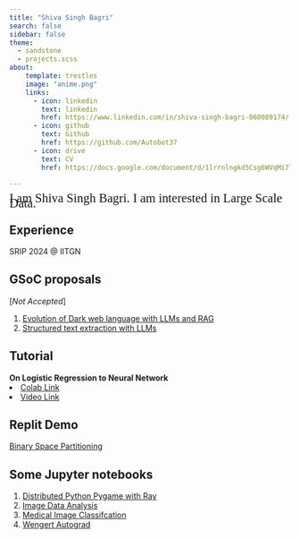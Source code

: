 ```yaml
---
title: "Shiva Singh Bagri"
search: false
sidebar: false
theme:
  - sandstone
  - projects.scss
about:
    template: trestles
    image: "anime.png"
    links:
      - icon: linkedin
        text: linkedin
        href: https://www.linkedin.com/in/shiva-singh-bagri-060089174/
      - icon: github
        text: Github
        href: https://github.com/Autobot37
      - icon: drive
        text: CV
        href: https://docs.google.com/document/d/1lrrnlngkd5Csg6WVqMi7l_oaZuH0GuktAbPKiX69pFE/edit?usp=sharing
            
--- 
```

<div class="gradient-text">
  <span style="font-size: 1.4rem; line-height: 0.4; font-family:Sans Serif;">
    I am Shiva Singh Bagri.
    I am interested in Large Scale Data.
  </span>
</div>

## Experience

SRIP 2024 @ IITGN

## GSoC proposals
[*Not Accepted*]
  <ol>
    <li><a href="https://docs.google.com/document/d/1TJlrSzz-W1J16Te_b2WR_XC4H1Mg1Omwys0hZm_ll6c/edit?usp=sharing" target="_blank">Evolution of Dark web language with LLMs and RAG</a></li>
    <li><a href="https://docs.google.com/document/d/1K1-PwsjAWxiHGQo8U5T6dyoQ5hRh_n0aNK8fJ_aVIUU/edit?usp=sharing" target="_blank">Structured text extraction with LLMs</a></li>
  </ol>

## Tutorial
**On Logistic Regression to Neural Network**
<li><a href="https://colab.research.google.com/drive/1F14NmcWfcTc5vPOJl-11yhypshrJQMSC?usp=sharing
" target="_blank">Colab Link</a></li>
<li><a href="https://drive.google.com/file/d/1STFCRoOsLAhnE19-lHPuvxCr2baGj9Ty/view?usp=sharing
"target="_blank">Video Link</a></li>

## Replit Demo
<div>
  <a href="https://replit.com/@autobotrealm/Doom-Map-Rendering" 
  target="_blank">Binary Space Partitioning</a>
</div>

## Some Jupyter notebooks
<ol>
  <li><a href="https://github.com/Autobot37/jupyter/blob/main/FLASHPYTHON.ipynb" target="_blank">Distributed Python Pygame with Ray</a></li>
  <li><a href="https://autobot37.github.io/imageclassify" target="_blank">Image Data Analysis</a></li>
   <li><a href="  https://colab.research.google.com/drive/1omQ8BMY3Bel8Ta0pyq4bawvjSL3r4co2?usp=sharing
" target="_blank">Medical Image Classifcation</a></li>
  <li><a href="https://github.com/Autobot37/jupyter/blob/main/WengertAutograd.ipynb" target="_blank">Wengert Autograd</a></li>
</ol>


